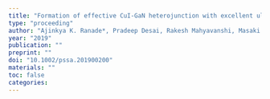 ```yaml
---
title: "Formation of effective CuI‐GaN heterojunction with excellent ultraviolet photoresponsive photovoltage"
type: "proceeding"
author: "Ajinkya K. Ranade*, Pradeep Desai, Rakesh Mahyavanshi, Masaki Tanemura, Golap Kalita*"
year: "2019"
publication: ""
preprint: ""
doi: "10.1002/pssa.201900200"
materials: ""
toc: false
categories:
---
```

